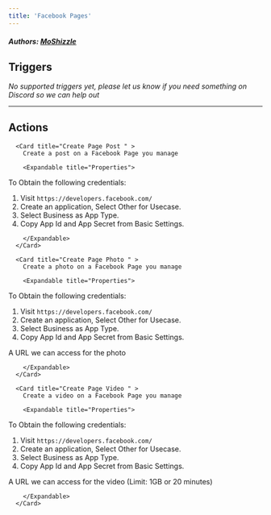 ```yaml
---
title: 'Facebook Pages'
---
```


##### Authors: [MoShizzle](https://github.com/MoShizzle)


## Triggers

*No supported triggers yet, please let us know if you need something on Discord so we can help out* 


---

## Actions


      <Card title="Create Page Post " >
        Create a post on a Facebook Page you manage

        <Expandable title="Properties">
          
<ResponseField name="Authentication" required type="Oauth2">

To Obtain the following credentials:
1. Visit `https://developers.facebook.com/`
2. Create an application, Select Other for Usecase.
3. Select Business as App Type.
4. Copy App Id and App Secret from Basic Settings.

</ResponseField>
            
<ResponseField name="Page" required type="Dropdown">

</ResponseField>
            
<ResponseField name="Message" required type="Long_text">

</ResponseField>
            
<ResponseField name="Link"  type="Short_text">

</ResponseField>
              
        </Expandable>
      </Card>
  
      <Card title="Create Page Photo " >
        Create a photo on a Facebook Page you manage

        <Expandable title="Properties">
          
<ResponseField name="Authentication" required type="Oauth2">

To Obtain the following credentials:
1. Visit `https://developers.facebook.com/`
2. Create an application, Select Other for Usecase.
3. Select Business as App Type.
4. Copy App Id and App Secret from Basic Settings.

</ResponseField>
            
<ResponseField name="Page" required type="Dropdown">

</ResponseField>
            
<ResponseField name="Photo" required type="Short_text">
A URL we can access for the photo
</ResponseField>
            
<ResponseField name="Caption"  type="Long_text">

</ResponseField>
              
        </Expandable>
      </Card>
  
      <Card title="Create Page Video " >
        Create a video on a Facebook Page you manage

        <Expandable title="Properties">
          
<ResponseField name="Authentication" required type="Oauth2">

To Obtain the following credentials:
1. Visit `https://developers.facebook.com/`
2. Create an application, Select Other for Usecase.
3. Select Business as App Type.
4. Copy App Id and App Secret from Basic Settings.

</ResponseField>
            
<ResponseField name="Page" required type="Dropdown">

</ResponseField>
            
<ResponseField name="Video" required type="Short_text">
A URL we can access for the video (Limit: 1GB or 20 minutes)
</ResponseField>
            
<ResponseField name="Title"  type="Short_text">

</ResponseField>
            
<ResponseField name="Description"  type="Long_text">

</ResponseField>
              
        </Expandable>
      </Card>
  
